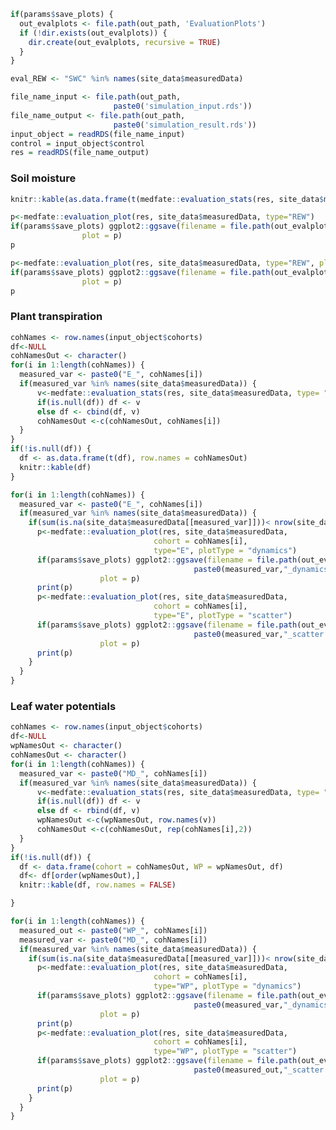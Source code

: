 
```r
if(params$save_plots) {
  out_evalplots <- file.path(out_path, 'EvaluationPlots')
  if (!dir.exists(out_evalplots)) {
    dir.create(out_evalplots, recursive = TRUE)
  }
}

eval_REW <- "SWC" %in% names(site_data$measuredData)
```


```r
file_name_input <- file.path(out_path,
                       paste0('simulation_input.rds'))
file_name_output <- file.path(out_path,
                       paste0('simulation_result.rds'))
input_object = readRDS(file_name_input)
control = input_object$control
res = readRDS(file_name_output)
```


### Soil moisture
```r
knitr::kable(as.data.frame(t(medfate::evaluation_stats(res, site_data$measuredData, type="REW"))))
```


```r
p<-medfate::evaluation_plot(res, site_data$measuredData, type="REW")
if(params$save_plots) ggplot2::ggsave(filename = file.path(out_evalplots, paste0("REW_dynamics.png")),
                plot = p)
p
```

```r
p<-medfate::evaluation_plot(res, site_data$measuredData, type="REW", plotType = "scatter")
if(params$save_plots) ggplot2::ggsave(filename = file.path(out_evalplots, paste0("REW_scatter.png")),
                plot = p)
p
```

### Plant transpiration

```r
cohNames <- row.names(input_object$cohorts)
df<-NULL
cohNamesOut <- character()
for(i in 1:length(cohNames)) {
  measured_var <- paste0("E_", cohNames[i])
  if(measured_var %in% names(site_data$measuredData)) {
      v<-medfate::evaluation_stats(res, site_data$measuredData, type= "E", cohort = cohNames[i])
      if(is.null(df)) df <- v
      else df <- cbind(df, v)
      cohNamesOut <-c(cohNamesOut, cohNames[i])
  }
}
if(!is.null(df)) {
  df <- as.data.frame(t(df), row.names = cohNamesOut)
  knitr::kable(df)
}
```

```r
for(i in 1:length(cohNames)) {
  measured_var <- paste0("E_", cohNames[i])
  if(measured_var %in% names(site_data$measuredData)) {
    if(sum(is.na(site_data$measuredData[[measured_var]]))< nrow(site_data$measuredData)) {
      p<-medfate::evaluation_plot(res, site_data$measuredData, 
                                cohort = cohNames[i],
                                type="E", plotType = "dynamics")
      if(params$save_plots) ggplot2::ggsave(filename = file.path(out_evalplots,
                                         paste0(measured_var,"_dynamics.png")),
                    plot = p)
      print(p)
      p<-medfate::evaluation_plot(res, site_data$measuredData, 
                                cohort = cohNames[i],
                                type="E", plotType = "scatter")
      if(params$save_plots) ggplot2::ggsave(filename = file.path(out_evalplots,
                                         paste0(measured_var,"_scatter.png")),
                    plot = p)
      print(p)
    }
  }
}
```

### Leaf water potentials

```r
cohNames <- row.names(input_object$cohorts)
df<-NULL
wpNamesOut <- character()
cohNamesOut <- character()
for(i in 1:length(cohNames)) {
  measured_var <- paste0("MD_", cohNames[i])
  if(measured_var %in% names(site_data$measuredData)) {
      v<-medfate::evaluation_stats(res, site_data$measuredData, type= "WP", cohort = cohNames[i])
      if(is.null(df)) df <- v
      else df <- rbind(df, v)
      wpNamesOut <-c(wpNamesOut, row.names(v))
      cohNamesOut <-c(cohNamesOut, rep(cohNames[i],2))
  }
}
if(!is.null(df)) {
  df <- data.frame(cohort = cohNamesOut, WP = wpNamesOut, df)
  df<- df[order(wpNamesOut),]
  knitr::kable(df, row.names = FALSE)

}
```

```r
for(i in 1:length(cohNames)) {
  measured_out <- paste0("WP_", cohNames[i])
  measured_var <- paste0("MD_", cohNames[i])
  if(measured_var %in% names(site_data$measuredData)) {
    if(sum(is.na(site_data$measuredData[[measured_var]]))< nrow(site_data$measuredData)) {
      p<-medfate::evaluation_plot(res, site_data$measuredData, 
                                cohort = cohNames[i],
                                type="WP", plotType = "dynamics")
      if(params$save_plots) ggplot2::ggsave(filename = file.path(out_evalplots,
                                         paste0(measured_var,"_dynamics.png")),
                    plot = p)
      print(p)
      p<-medfate::evaluation_plot(res, site_data$measuredData, 
                                cohort = cohNames[i],
                                type="WP", plotType = "scatter")
      if(params$save_plots) ggplot2::ggsave(filename = file.path(out_evalplots,
                                         paste0(measured_out,"_scatter.png")),
                    plot = p)
      print(p)
    }
  }
}
```
